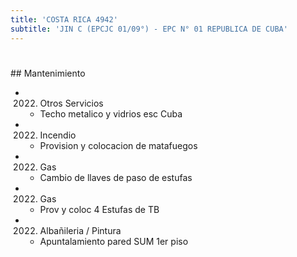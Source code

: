 ```yaml
---
title: 'COSTA RICA 4942'
subtitle: 'JIN C (EPCJC 01/09°) - EPC N° 01 REPUBLICA DE CUBA'
---
```


#


 ## Mantenimiento

*  (2022) Otros Servicios 
    + Techo metalico y vidrios esc Cuba

*  (2022) Incendio 
    + Provision y colocacion de matafuegos

*  (2022) Gas 
    + Cambio de llaves de paso de estufas

*  (2022) Gas 
    + Prov y coloc  4 Estufas de TB

*  (2022) Albañileria / Pintura 
    + Apuntalamiento pared SUM 1er piso



